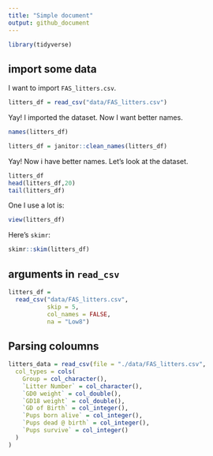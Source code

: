 ```yaml
---
title: "Simple document"
output: github_document
---
```


```r
library(tidyverse)
```

## import some data

I want to import `FAS_litters.csv`.

```r
litters_df = read_csv("data/FAS_litters.csv")
```

Yay! I imported the dataset. Now I want better names.

```r
names(litters_df)

litters_df = janitor::clean_names(litters_df)
```

Yay! Now i have better names. Let's look at the dataset.

```r
litters_df
head(litters_df,20)
tail(litters_df)
```

One I use a lot is:

```r
view(litters_df)
```

Here's `skimr`:

```r
skimr::skim(litters_df)
```

## arguments in `read_csv`

```r
litters_df = 
  read_csv("data/FAS_litters.csv",
           skip = 5,
           col_names = FALSE,
           na = "Low8")
```

## Parsing coloumns

```r
litters_data = read_csv(file = "./data/FAS_litters.csv",
  col_types = cols(
    Group = col_character(),
    `Litter Number` = col_character(),
    `GD0 weight` = col_double(),
    `GD18 weight` = col_double(),
    `GD of Birth` = col_integer(),
    `Pups born alive` = col_integer(),
    `Pups dead @ birth` = col_integer(),
    `Pups survive` = col_integer()
  )
)
```
